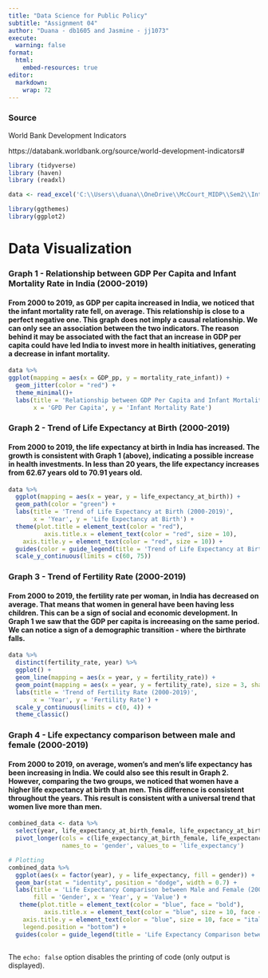 ```yaml
---
title: "Data Science for Public Policy"
subtitle: "Assignment 04"
author: "Duana - db1605 and Jasmine - jj1073"
execute:
  warning: false
format:
  html:
    embed-resources: true
editor: 
  markdown: 
    wrap: 72
---
```


### Source

World Bank Development Indicators

https://databank.worldbank.org/source/world-development-indicators#

```r
library (tidyverse)
library (haven)
library (readxl)

data <- read_excel('C:\\Users\\duana\\OneDrive\\McCourt_MIDP\\Sem2\\IntroDataScience\\assignment04\\Assignment04\\assignment04\\data\\assignment4.xlsx')

library(ggthemes)
library(ggplot2)

```

# Data Visualization

### Graph 1 - Relationship between GDP Per Capita and Infant Mortality Rate in India (2000-2019)

#### From 2000 to 2019, as GDP per capita increased in India, we noticed that the infant mortality rate fell, on average. This relationship is close to a perfect negative one. This graph does not imply a causal relationship. We can only see an association between the two indicators. The reason behind it may be associated with the fact that an increase in GDP per capita could have led India to invest more in health initiatives, generating a decrease in infant mortality.

```r
data %>%
ggplot(mapping = aes(x = GDP_pp, y = mortality_rate_infant)) +
  geom_jitter(color = "red") +
  theme_minimal()+
  labs(title = 'Relationship between GDP Per Capita and Infant Mortality Rate', 
       x = 'GPD Per Capita', y = 'Infant Mortality Rate')

```

### Graph 2 - Trend of Life Expectancy at Birth (2000-2019)

#### From 2000 to 2019, the life expectancy at birth in India has increased. The growth is consistent with Graph 1 (above), indicating a possible increase in health investments. In less than 20 years, the life expectancy increases from 62.67 years old to 70.91 years old.

```r

data %>%
  ggplot(mapping = aes(x = year, y = life_expectancy_at_birth)) +
  geom_path(color = "green") +
  labs(title = 'Trend of Life Expectancy at Birth (2000-2019)', 
       x = 'Year', y = 'Life Expectancy at Birth') +
  theme(plot.title = element_text(color = "red"), 
          axis.title.x = element_text(color = "red", size = 10),
    axis.title.y = element_text(color = "red", size = 10)) +  
  guides(color = guide_legend(title = 'Trend of Life Expectancy at Birth (2000-2019)')) +  
  scale_y_continuous(limits = c(60, 75))

```

### Graph 3 - Trend of Fertility Rate (2000-2019)

#### From 2000 to 2019, the fertility rate per woman, in India has decreased on average. That means that women in general have been having less children. This can be a sign of social and economic development. In Graph 1 we saw that the GDP per capita is increeasing on the same period. We can notice a sign of a demographic transition - where the birthrate falls.

```r

data %>%
  distinct(fertility_rate, year) %>%
  ggplot() +
  geom_line(mapping = aes(x = year, y = fertility_rate)) +
  geom_point(mapping = aes(x = year, y = fertility_rate), size = 3, shape = 15) +
  labs(title = 'Trend of Fertility Rate (2000-2019)', 
       x = 'Year', y = 'Fertility Rate') +
  scale_y_continuous(limits = c(0, 4)) + 
  theme_classic()

```

### Graph 4 - Life expectancy comparison between male and female (2000-2019)

#### From 2000 to 2019, on average, women's and men's life expectancy has been increasing in India. We could also see this result in Graph 2. However, comparing the two groups, we noticed that women have a higher life expectancy at birth than men. This difference is consistent throughout the years. This result is consistent with a universal trend that women live more than men.

```r

combined_data <- data %>%
  select(year, life_expectancy_at_birth_female, life_expectancy_at_birth_male) %>%
  pivot_longer(cols = c(life_expectancy_at_birth_female, life_expectancy_at_birth_male),
               names_to = 'gender', values_to = 'life_expectancy')

# Plotting
combined_data %>%
  ggplot(aes(x = factor(year), y = life_expectancy, fill = gender)) +
  geom_bar(stat = "identity", position = "dodge", width = 0.7) +
  labs(title = 'Life Expectancy Comparison between Male and Female (2000-2019)',
       fill = 'Gender', x = 'Year', y = 'Value') +
   theme(plot.title = element_text(color = "blue", face = "bold"), 
          axis.title.x = element_text(color = "blue", size = 10, face = "italic"),
    axis.title.y = element_text(color = "blue", size = 10, face = "italic"),
    legend.position = "bottom") +  
  guides(color = guide_legend(title = 'Life Expectancy Comparison between Male and Female (2000-2019)')) 
```

```         
```

The `echo: false` option disables the printing of code (only output is
displayed).
